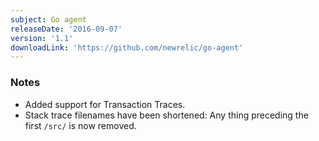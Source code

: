 ```yaml
---
subject: Go agent
releaseDate: '2016-09-07'
version: '1.1'
downloadLink: 'https://github.com/newrelic/go-agent'
---
```


### Notes

* Added support for Transaction Traces.
* Stack trace filenames have been shortened: Any thing preceding the first `/src/` is now removed.
